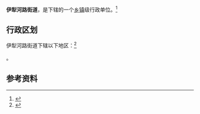 {{中国乡级行政区|65/40/02/003/000}}

'''伊犁河路街道'''，是{{PRC admin/fullname|65/40/02/003/000|3}}下辖的一个[[乡镇|乡镇]]级行政单位。<ref>{{PRC admin/ref sgc|{{PRC admin/parent|65/40/02/003/000}}}}</ref>

== 行政区划 ==

伊犁河路街道下辖以下地区：<ref>{{PRC admin/ref sgc|65/40/02/003/000}}</ref>

{{PRC admin/children|65/40/02/003/000}}。

== 参考资料 ==

{{reflist}}

{{行政区划小作品}}
{{PRC admin/navcat|65/40/02/003/000}}